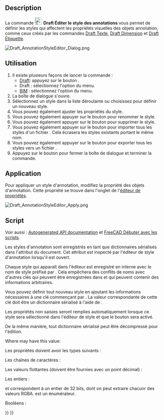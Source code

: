 <languages/>

{{Docnav/fr
|[[Draft_Label/fr|Étiquette]]
|[[Draft_Move/fr|Déplacer]]
|[[Draft_Workbench/fr|Atelier Draft]]
|IconL=Draft_Label.svg 
|IconR=Draft_Move.svg 
|IconC=Workbench_Draft.svg
}}

{{GuiCommand/fr
|Name=Draft AnnotationStyleEditor
|Name/fr=Draft Éditer le style des annotations
|MenuLocation=Draft : Annotation → Éditer le style des annotations...<br><br>BIM : Gestion → Éditer le style des annotations...
|Workbenches=[[Draft_Workbench/fr|Draft]], [[BIM_Workbench/fr|BIM]]
|SeeAlso=[[Draft_Text/fr|Draft Texte]], [[Draft_Label/fr|Draft Étiquette]], [[Draft_Dimension/fr|Draft Dimension]]
|Version=0.19
}}

==Description==

La commande [[Image:Draft_AnnotationStyleEditor.svg|24px]] '''Draft Éditer le style des annotations''' vous permet de définir les styles qui affectent les propriétés visuelles des objets annotation, comme ceux créés par les commandes [[Draft_Text/fr|Draft Texte]], [[Draft_Dimension/fr|Draft Dimension]] et [[Draft_Label/fr|Draft Étiquette]].

[[File:Draft_AnnotationStyleEditor_Dialog.png]]
{{Caption|La fenêtre de dialogue de l'éditeur du style des annotations (présentation de la version 1.1)}}

<span id="Usage"></span>
== Utilisation ==

# Il existe plusieurs façons de lancer la commande :
#* [[Draft_Workbench/fr|Draft]]: appuyez sur le bouton {{Button|[[Image:Draft_AnnotationStyleEditor.svg|16px]] [[Draft_AnnotationStyleEditor/fr|Éditer le style des annotations...]]}}.
#* Draft : sélectionnez l'option {{MenuCommand|Annotation → [[Image:Draft_AnnotationStyleEditor.svg|16px]] Éditer le style des annotations...}} du menu.
#* [[BIM_Workbench/fr|BIM]] : sélectionnez l'option {{MenuCommand|Gestion → [[Image:Draft_AnnotationStyleEditor.svg|16px]] Éditer le style des annotations...}} du menu.
# La boîte de dialogue {{MenuCommand|Éditeur du style des annotations}} s'ouvre.
# Sélectionnez un style dans la liste déroulante {{MenuCommand|Nom du style}} ou choisissez {{Value|Ajouter nouveau...}} pour définir un nouveau style.
# Vous pouvez également ajuster les propriétés du style.
# Vous pouvez également appuyer sur le bouton {{Button|[[File:Accessories-text-editor.svg|16px]] Renommer}} pour renommer le style.
# Vous pouvez également appuyer sur le bouton {{Button|[[File:Edit_Cancel.svg|16px]] Supprimer}} pour supprimer le style.
# Vous pouvez également appuyer sur le bouton {{Button|[[File:Std_Import.svg|16px]]}} pour importer tous les styles d'un fichier {{FileName|.json}}. Cela écrasera les styles existants portant le même nom.
# Vous pouvez également appuyer sur le bouton {{Button|[[File:Std_Export.svg|16px]]}} pour exporter tous les styles vers un fichier {{FileName|.json}}.
# Appuyez sur le bouton {{Button|OK}} pour fermer la boîte de dialogue et terminer la commande.

<span id="Apply"></span>
== Application ==

Pour appliquer un style d'annotation, modifiez la propriété {{PropertyView|Annotation Style}} des objets d'annotation. Cette propriété se trouve dans l'onglet {{MenuCommand|Vue}} de l'[[Property_editor/fr|éditeur de propriétés]].

[[File:Draft_AnnotationStyleEditor_Apply.png]]
{{Caption|Sélection d'un style d'annotation}}

<span id="Scripting"></span>
== Script ==

Voir aussi : [https://freecad.github.io/SourceDoc/ Autogenerated API documentation] et [[FreeCAD_Scripting_Basics/fr|FreeCAD Débuter avec les scripts]].

Les styles d'annotation sont enregistrés en tant que dictionnaires sérialisés dans l'attribut {{incode|Meta}} du document. Cet attribut est inspecté par l'éditeur de style d'annotation lorsqu'il est ouvert.

Chaque style qui apparaît dans l'éditeur est enregistré en interne avec le nom de style préfixé par {{incode|Draft_Style_}}. Cela empêchera des conflits de noms avec d'autres clés qui peuvent être enregistrées dans {{incode|Meta}} et qui peuvent contenir des informations arbitraires.

Vous pouvez définir tout nouveau style en ajoutant les informations nécessaires à une clé commençant par {{incode|Draft_Style_}}. La valeur correspondante de cette clé doit être un dictionnaire sérialisé à l'aide de {{incode|json}}.

{{Code|code=
import json

meta = App.ActiveDocument.Meta
props = {"ArrowSizeStart": 7.0, "ArrowSizeEnd": 7.0, "LineWidth": 6}
meta["Draft_Style_Thick lines"] = json.dumps(props)
App.ActiveDocument.Meta = meta
}}

Les propriétés non saisies seront remplies automatiquement lorsque ce style sera sélectionné dans l'éditeur de style et que le bouton {{Button|OK}} sera activé.

De la même manière, tout dictionnaire sérialisé peut être décompressé pour l'édition.

{{Code|code=
import json

meta = App.ActiveDocument.Meta
props = json.loads(meta["Draft_Style_Text red"])
}}

Where {{Incode|props}} may have this value:

{{Code|code=
{"ArrowSizeStart": 2.0, "ArrowSizeEnd": 2.0, "ArrowTypeStart": 0, "ArrowTypeEnd": 0, "Decimals": 2, "DimOvershoot": 4.0, "ExtLines": 0.0, "ExtOvershoot": 4.0, "FontName": "DejaVu Sans", "FontSize": 10.0, "LineColor": 255, "LineSpacing": 1.0, "LineWidth": 2, "ScaleMultiplier": 1.0, "ShowLine": True, "ShowUnit": False, "TextColor": 4278190335, "TextSpacing": 3.0, "UnitOverride": ""}
}}

Les propriétés doivent avoir les types suivants :

Les chaînes de caractères :

{{Code|code=
props = {
    "FontName": "DejaVu Sans",
    "UnitOverride": ""
}
}}

Les valeurs flottantes (doivent être fournies avec un point décimal) :

{{Code|code=
props = {
    "ArrowSizeStart": 2.0,
    "ArrowSizeEnd": 2.0,
    "DimOvershoot": 4.0,
    "ExtLines": 0.0,
    "ExtOvershoot": 4.0
    "FontSize": 10.0,
    "LineSpacing": 1.0,
    "ScaleMultiplier": 1.0,
    "TextSpacing": 3.0
}
}}

Les entiers :

{{Code|code=
props = {
    "ArrowTypeStart": 0,
    "ArrowTypeEnd": 0,
    "Decimals": 2,
    "LineColor": 255,
    "LineWidth": 2,
    "TextColor": 4278190335
}
}}

<div class="mw-translate-fuzzy">
{{Incode|TextColor}} et {{Incode|LineColor}} correspondent à un entier de 32 bits, dont on peut extraire chacunr des valeurs RGBA. {{Incode|ArrowType}} est un énumérateur.
</div>

Booléens :

{{Code|code=
props = {
    "ShowLine": True,
    "ShowUnit": False
}
}}


{{Docnav/fr
|[[Draft_Label/fr|Étiquette]]
|[[Draft_Move/fr|Déplacer]]
|[[Draft_Workbench/fr|Atelier Draft]]
|IconL=Draft_Label.svg 
|IconR=Draft_Move.svg 
|IconC=Workbench_Draft.svg
}}

{{Draft Tools navi{{#translation:}}}}
{{Userdocnavi{{#translation:}}}}